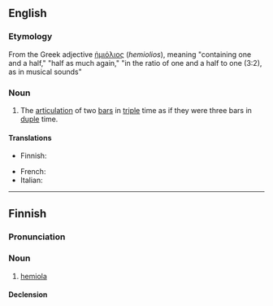 ==English==

===Etymology===
From the Greek adjective [[ἡμιόλιος]] (''hemiolios''), meaning "containing one and a half," "half as much again," "in the ratio of one and a half to one (3:2), as in musical sounds"

===Noun===
{{wikipedia}}
{{en-noun}}

# {{lb|en|music}} The [[articulation]] of two [[bar]]s in [[triple]] time as if they were three bars in [[duple]] time.

====Translations====
{{trans-top|hemiola}}
* Finnish: {{t|fi|hemiola}}
{{trans-mid}}
* French: {{t+|fr|hémiole|f}}
* Italian: {{t|it|emiolia|f}}
{{trans-bottom}}

----

==Finnish==

===Pronunciation===
{{fi-pronunciation}}

===Noun===
{{fi-noun}}

# {{lb|fi|music}} [[#English|hemiola]]

====Declension====
{{fi-decl-koira|hemiol|||a}}